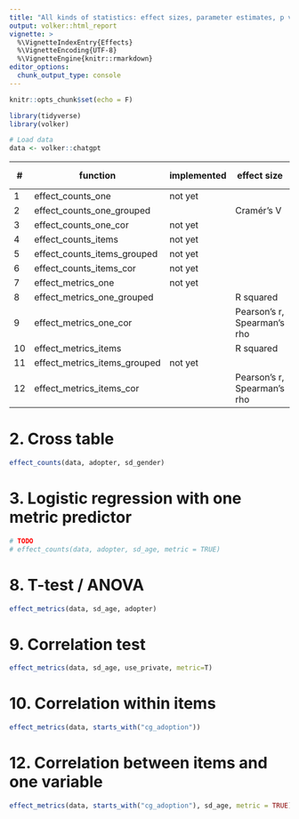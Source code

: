 ```yaml
---
title: "All kinds of statistics: effect sizes, parameter estimates, p values"
output: volker::html_report
vignette: >
  %\VignetteIndexEntry{Effects}
  %\VignetteEncoding{UTF-8}
  %\VignetteEngine{knitr::rmarkdown}
editor_options: 
  chunk_output_type: console
---
```


```r
knitr::opts_chunk$set(echo = F)

library(tidyverse)
library(volker)
```

```r

# Load data 
data <- volker::chatgpt
```

| \#      | function                      | implemented | effect size    | confidence intervals                      | significance test |
|---------|-------------------------------|-------------|----------------|-------------------------------------------|-------------------|
| 1       | effect_counts_one            | not yet      |                |                                           |                   |
| 2       | effect_counts_one_grouped    |              | Cramér's V     | proportions                               | Chi squared       |
| 3       | effect_counts_one_cor        | not yet      |                |                                           |                   |
| 4       | effect_counts_items          | not yet      |                |                                           |                   |
| 5       | effect_counts_items_grouped  | not yet      |                |                                           |                   |
| 6       | effect_counts_items_cor      | not yet      |                |                                           |                   |
| 7       | effect_metrics_one           | not yet      |                |                                           |                   |
| 8       | effect_metrics_one_grouped   |              | R squared      | means                                     | t-test            |
| 9       | effect_metrics_one_cor       |              | Pearson's r, Spearman's rho | correlation                  | t-test            |
| 10      | effect_metrics_items         |              | R squared      | means                                     | t-test            | 
| 11      | effect_metrics_items_grouped | not yet      |                |                                           |                   |
| 12      | effect_metrics_items_cor     |              | Pearson's r, Spearman's rho | correlation                  | t-test            |


# 2. Cross table
```r
effect_counts(data, adopter, sd_gender)
```


# 3. Logistic regression with one metric predictor
```r

# TODO
# effect_counts(data, adopter, sd_age, metric = TRUE)
```



# 8. T-test / ANOVA
```r
effect_metrics(data, sd_age, adopter)
```


# 9. Correlation test
```r
effect_metrics(data, sd_age, use_private, metric=T)
```


# 10. Correlation within items
```r
effect_metrics(data, starts_with("cg_adoption"))
```


# 12. Correlation between items and one variable
```r
effect_metrics(data, starts_with("cg_adoption"), sd_age, metric = TRUE)
```
